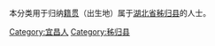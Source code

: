 {{Catnav|頁面分類|各種主題的頁面分類|依中国各省来作的分类|各地中国人|湖北人|宜昌人}}
{{Catnav|頁面分類|人物|各國人物|中国人|各地中国人|湖北人|宜昌人}}

本分类用于归纳[[籍贯|籍贯]]（出生地）属于[[湖北省|湖北省]][[秭归县|秭归县]]的人士。

[[Category:宜昌人|Category:宜昌人]]
[[Category:秭归县|Category:秭归县]]